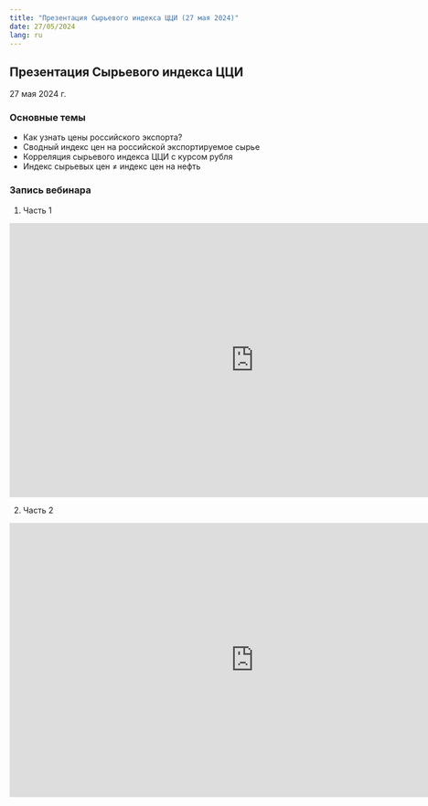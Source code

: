 ```yaml
---
title: "Презентация Сырьевого индекса ЦЦИ (27 мая 2024)"
date: 27/05/2024
lang: ru
---
```


## Презентация Сырьевого индекса ЦЦИ

27 мая 2024 г.

### Основные темы

-   Как узнать цены российского экспорта?
-   Сводный индекс цен на российской экспортируемое сырье
-   Корреляция сырьевого индекса ЦЦИ с курсом рубля
-   Индекс сырьевых цен ≠ индекс цен на нефть

### Запись вебинара

1.  Часть 1

<iframe src="https://vk.com/video_ext.php?oid=772704656&id=456239035&hd=2" width="853" height="480" allow="autoplay; encrypted-media; fullscreen; picture-in-picture; screen-wake-lock;" frameborder="0" allowfullscreen></iframe>

2.  Часть 2

<iframe src="https://vk.com/video_ext.php?oid=772704656&id=456239034&hd=2" width="853" height="480" allow="autoplay; encrypted-media; fullscreen; picture-in-picture; screen-wake-lock;" frameborder="0" allowfullscreen></iframe>

